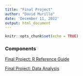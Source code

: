 ---
title: "Final Project"
author: "David Murillo"
date: 'December 11, 2022'
output: html_document
---

```{r setup, include=FALSE}
knitr::opts_chunk$set(echo = TRUE)
```

### Components

[Final Project: R Reference Guide](final_R_reference.html)

[Final Project: Data Analysis](Part_2_Data_Analysis.html)

